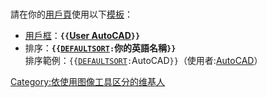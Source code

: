 {{Commonscat|AutoCAD|AutoCAD}}
{{Wikibooks|en:AutoCAD|AutoCAD}}
{{catmore|AutoCAD}}
{{CategoryTOC}}
<br>請在你的[[Wikipedia:用戶頁|用戶頁]]使用以下[[Help:模板|模板]]：
* [[Wikipedia:用戶框|用戶框]]：'''<code>{{</code>[[Template:User_AutoCAD|User AutoCAD]]<code>}}</code>'''
* 排序：'''<code>{{[[Template:DEFAULTSORT|DEFAULTSORT]]:</code>你的英語名稱<code>}}</code>'''<br>排序範例：<code>{{[[Template:DEFAULTSORT|DEFAULTSORT]]:</code>AutoCAD<code>}}</code>（使用者:[[AutoCAD|AutoCAD]]）
{{DEFAULTSORT:AutoCAD}}
[[Category:依使用图像工具区分的维基人|Category:依使用图像工具区分的维基人]]